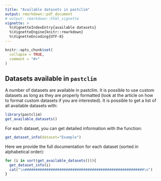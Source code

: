 ```yaml
---
title: "Available datasets in pastclim"
output: rmarkdown::pdf_document
# output: rmarkdown::html_vignette
vignette: >
  %\VignetteIndexEntry{available datasets}
  %\VignetteEngine{knitr::rmarkdown}
  %\VignetteEncoding{UTF-8}
---
```


```r
knitr::opts_chunk$set(
  collapse = TRUE,
  comment = "#>"
)
```

## Datasets available in `pastclim`

A number of datasets are available in pastclim. It is possible to use custom datasets as long as they are properly formatted (look at the article on how to format custom datasets if you are interested). It is possible to get a list of all available datasets with:

```r
library(pastclim)
get_available_datasets()
```

For each dataset, you can get detailed information with the function:

```r
get_dataset_info(dataset="Example")
```

Here we provide the full documentation for each dataset (sorted in alphabetical order):
```r
for (i in sort(get_available_datasets())){
  get_dataset_info(i)
  cat("\n#######################################################\n")
}
```
